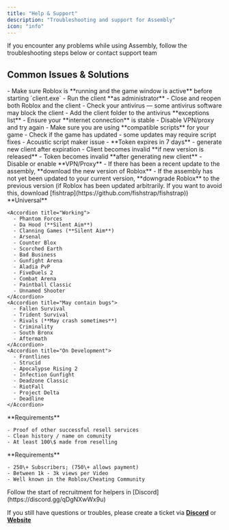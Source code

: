 ```yaml
---
title: "Help & Support"
description: "Troubleshooting and support for Assembly"
icon: "info"
---
```


<Info>
  If you encounter any problems while using Assembly, follow the troubleshooting steps below or contact support team
</Info>

## Common Issues & Solutions

<AccordionGroup>
  <Accordion title="The client does not detect Roblox">
    - Make sure Roblox is **running and the game window is active** before starting `client.exe`
    - Run the client **as administrator**
    - Close and reopen both Roblox and the client
  </Accordion>
  <Accordion title="The client does not start">
    - Check your antivirus — some antivirus software may block the client
    - Add the client folder to the antivirus **exceptions list**
  </Accordion>
  <Accordion title="Error: Failed to connect">
    - Ensure your **internet connection** is stable
    - Disable VPN/proxy and try again
  </Accordion>
  <Accordion title="Scripts not loading or working incorrectly">
    - Make sure you are using **compatible scripts** for your game
    - Check if the game has updated - some updates may require script fixes
    - Acoustic script maker issue
  </Accordion>
  <Accordion title="Why loader doesnt working anymore?">
    - **Token expires in 7 days** - generate new client after expiration
    - Client becomes invalid **if new version is released**
    - Token becomes invalid **after generating new client**
  </Accordion>
  <Accordion title="File not found on server / Cant reach assembly website">
    - Disable or enable **VPN/Proxy**
  </Accordion>
  <Accordion title="Version mismatch">
    - If there has been a recent update to the assembly, **download the new version of Roblox**
    - If the assembly has not yet been updated to your current version, **downgrade Roblox** to the previous version (if Roblox has been updated arbitrarily. If you want to avoid this, download [fishtrap](https://github.com/fishstrap/fishstrap))
  </Accordion>
</AccordionGroup>

<AccordionGroup>
  <Accordion title="What games are supported?">
    **Universal**

    <Accordion title="Working">
      - Phantom Forces
      - Da Hood (**Silent Aim**)
      - Clanning Games (**Silent Aim**)
      - Arsenal
      - Counter Blox
      - Scorched Earth
      - Bad Business
      - Gunfight Arena
      - Aladia PvP
      - FiveDuels 2
      - Combat Arena
      - Paintball Classic
      - Unnamed Shooter
    </Accordion>
    <Accordion title="May contain bugs">
      - Fallen Survival
      - Trident Survival
      - Rivals (**May crash sometimes**)
      - Criminality
      - South Bronx
      - Aftermath
    </Accordion>
    <Accordion title="On Development">
      - Frontlines
      - Strucid
      - Apocalypse Rising 2
      - Infection Gunfight
      - Deadzone Classic
      - RiotFall
      - Project Delta
      - Deadline
    </Accordion>
  </Accordion>
</AccordionGroup>

<AccordionGroup>
  <Accordion title="Wanna be a seller?">
    **Requirements**

    - Proof of other successful resell services
    - Clean history / name on comunity
    - At least 100\$ made from reselling
  </Accordion>
  <Accordion title="Wanna be a media partner?">
    **Requirements**

    - 250\+ Subscribers; (750\+ allows payment)
    - Between 1k - 3k views per Video
    - Well known in the Roblox/Cheating Community
  </Accordion>
  <Accordion title="Wanna be a helper?">
    Follow the start of recruitment for helpers in [Discord](https://discord.gg/qDgNXwWx9u)
  </Accordion>
</AccordionGroup>

If you still have questions or troubles, please create a ticket via [**Discord**](https://discord.gg/qDgNXwWx9u) or [**Website**](https://auth.assembly.lol/tickets)